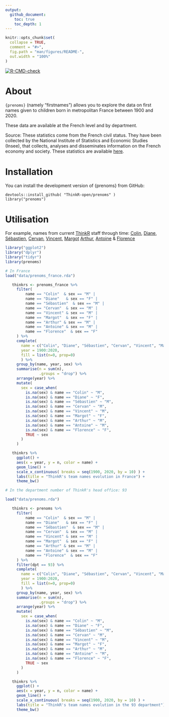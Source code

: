 ```yaml
---
output: 
  github_document:
    toc: true
    toc_depth: 1
---
```


<!-- README.md is generated from README.Rmd. Please edit that file -->

```r
knitr::opts_chunk$set(
  collapse = TRUE,
  comment = "#>",
  fig.path = "man/figures/README-",
  out.width = "100%"
)
```
<!-- badges: start -->
[![R-CMD-check](https://github.com/ThinkR-open/prenoms/workflows/R-CMD-check/badge.svg)](https://github.com/ThinkR-open/prenoms/actions)
<!-- badges: end -->

# About

`{prenoms}` (namely "firstnames") allows you to explore the data on first names given to children born in metropolitan France between 1900 and 2020.

These data are available at the French level and by department.

Source: These statistics come from the French civil status. They have been collected by the National Institute of Statistics and Economic Studies (Insee), that collects, analyses and disseminates information on the French economy and society. These statistics are available [here](https://www.insee.fr/fr/statistiques/2540004#documentation).

# Installation

You can install the development version of {prenoms} from GitHub:
```
devtools::install_github( "ThinkR-open/prenoms" )
library("prenoms")
```



# Utilisation

For example, names from current [ThinkR](https://thinkr.fr) staff through time: [Colin](https://github.com/colinfay),
[Diane](https://github.com/DianeBeldame),
[Sébastien](https://github.com/statnmap),
[Cervan](https://github.com/Cervangirard),
[Vincent](https://github.com/VincentGuyader),
[Margot](https://github.com/MargotBr)
[Arthur](https://github.com/ArthurData),
[Antoine](https://github.com/ALanguillaume) &
[Florence](https://github.com/FlorenceMounier)

```r
library("ggplot2")
library("dplyr")
library("tidyr")
library(prenoms)

# In France
load("data/prenoms_france.rda")

   thinkrs <- prenoms_france %>%
     filter(
         name == "Colin"  & sex == "M" |
         name == "Diane"   & sex == "F" |
         name == "Sébastien"  & sex == "M" |
         name == "Cervan"  & sex == "M" |
         name == "Vincent" & sex == "M" |
         name == "Margot"  & sex == "F" |
         name == "Arthur" & sex == "M" |
         name == "Antoine" & sex == "M" |
         name == "Florence"  & sex == "F" 
     ) %>%
     complete(
       name = c("Colin", "Diane", "Sébastien", "Cervan", "Vincent", "Margot", "Arthur", "Antoine", "Florence"),
       year = 1900:2020,
       fill = list(n=0, prop=0)
       ) %>% 
     group_by(name, year, sex) %>%
     summarise(n = sum(n),
               .groups = "drop") %>%
     arrange(year) %>% 
     mutate(
       sex = case_when(
         is.na(sex) & name == "Colin" ~ "M",
         is.na(sex) & name == "Diane" ~ "F",
         is.na(sex) & name == "Sébastien" ~ "M",
         is.na(sex) & name == "Cervan" ~ "M",
         is.na(sex) & name == "Vincent" ~ "M",
         is.na(sex) & name == "Margot" ~ "F",
         is.na(sex) & name == "Arthur" ~ "M",
         is.na(sex) & name == "Antoine" ~ "M",
         is.na(sex) & name == "Florence" ~ "F",
         TRUE ~ sex
       )
     )

   thinkrs %>%
     ggplot() +
     aes(x = year, y = n, color = name) + 
     geom_line() + 
     scale_x_continuous( breaks = seq(1900, 2020, by = 10) ) +
     labs(title = "ThinkR's team names evolution in France") +
     theme_bw()
```
```r
# In the department number of ThinkR's head office: 93

load("data/prenoms.rda")

   thinkrs <- prenoms %>%
     filter(
         name == "Colin"  & sex == "M" |
         name == "Diane"   & sex == "F" |
         name == "Sébastien"  & sex == "M" |
         name == "Cervan"  & sex == "M" |
         name == "Vincent" & sex == "M" |
         name == "Margot"  & sex == "F" |
         name == "Arthur" & sex == "M" |
         name == "Antoine" & sex == "M" |
         name == "Florence"  & sex == "F"
     ) %>%
     filter(dpt == 93) %>%
     complete(
       name = c("Colin", "Diane", "Sébastien", "Cervan", "Vincent", "Margot", "Arthur", "Antoine", "Florence"),
       year = 1900:2020,
       fill = list(n=0, prop=0)
       ) %>% 
     group_by(name, year, sex) %>%
     summarise(n = sum(n),
               .groups = "drop") %>%
     arrange(year) %>% 
     mutate(
       sex = case_when(
         is.na(sex) & name == "Colin" ~ "M",
         is.na(sex) & name == "Diane" ~ "F",
         is.na(sex) & name == "Sébastien" ~ "M",
         is.na(sex) & name == "Cervan" ~ "M",
         is.na(sex) & name == "Vincent" ~ "M",
         is.na(sex) & name == "Margot" ~ "F",
         is.na(sex) & name == "Arthur" ~ "M",
         is.na(sex) & name == "Antoine" ~ "M",
         is.na(sex) & name == "Florence" ~ "F",
         TRUE ~ sex
       )
     )

   thinkrs %>%
     ggplot() +
     aes(x = year, y = n, color = name) + 
     geom_line() + 
     scale_x_continuous( breaks = seq(1900, 2020, by = 10) ) +
     labs(title = "ThinkR's team names evolution in the 93 department") +
     theme_bw()
```

